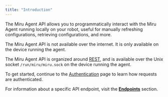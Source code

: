 ```yaml
---
title: "Introduction"
---
```


The Miru Agent API allows you to programmatically interact with the Miru Agent running locally on your robot, useful for manually refreshing configurations, retrieving configurations, and more.

<Note>
The Miru Agent API is not available over the internet. It is only available on the device running the agent.
</Note>

The Miru Agent API is organized around [REST](https://en.wikipedia.org/wiki/REST), and is available over the Unix socket `/run/miru/miru.sock` on the device running the agent.

To get started, continue to the [Authentication](/docs/api-reference/agent/authn) page to learn how requests are authenticated. 

For information about a specific API endpoint, visit the [**Endpoints**](/docs/api-reference/agent/endpoints/agent/health) section.